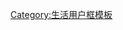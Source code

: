 {{Userbox
  |border-c = #000000
  |border-s = 1
  |id       =<s>體育</s>
  |id-c     = #FFFFFF
  |id-s     = 20
  |id-w     = 55
  |id-fc    = #000000
  |info-c   = #ADE4A9
  |info-s   = 10
  |info-fc  = #FFFFFF
  |info     = 這個用戶玩'''[[體育]]'''要命。
  |usercategory=不喜歡體育的維基人
  | nocat={{{nocat|}}}
}}<noinclude>[[Category:生活用户框模板]]</noinclude>